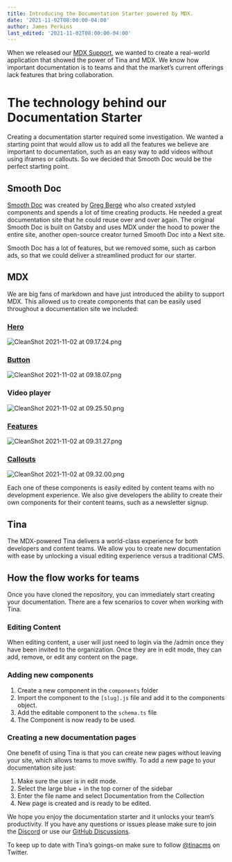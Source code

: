 ```yaml
---
title: Introducing the Documentation Starter powered by MDX.
date: '2021-11-02T08:00:00-04:00'
author: James Perkins
last_edited: '2021-11-02T08:00:00-04:00'
---
```


When we released our [MDX Support](/docs/mdx/), we wanted to create a real-world application that showed the power of Tina and MDX. We know how important documentation is to teams and that the market’s current offerings lack features that bring collaboration.

<WebmEmbed embedSrc="/img/blog/mdx-powered-docs/Docs_Starter_Example.webm"/>

# The technology behind our Documentation Starter

Creating a documentation starter required some investigation. We wanted a starting point that would allow us to add all the features we believe are important to documentation, such as an easy way to add videos without using iframes or callouts. So we decided that Smooth Doc would be the perfect starting point.

## Smooth Doc

[Smooth Doc](https://smooth-doc.com/) was created by [Greg Bergé](https://twitter.com/neoziro) who also created xstyled components and spends a lot of time creating products. He needed a great documentation site that he could reuse over and over again. The original Smooth Doc is built on Gatsby and uses MDX under the hood to power the entire site, another open-source creator turned Smooth Doc into a Next site.

Smooth Doc has a lot of features, but we removed some, such as carbon ads, so that we could deliver a streamlined product for our starter.

## MDX

We are big fans of markdown and have just introduced the ability to support MDX. This allowed us to create components that can be easily used throughout a documentation site we included:

### [Hero](https://github.com/tinacms/tina-docs-starter/blob/main/blocks/hero-block.js)

![CleanShot 2021-11-02 at 09.17.24.png](https://res.craft.do/user/full/c67cad1b-6dc6-4909-0f8e-19d468ba9fd4/doc/F38A8651-6C07-422F-A3E4-DBB7464B4570/0509A88A-23B1-4B6C-AD87-3A0592EAB965_2/CleanShot%202021-11-02%20at%2009.17.24.png)

### [Button](https://github.com/tinacms/tina-docs-starter/blob/main/components/Button.js)

![CleanShot 2021-11-02 at 09.18.07.png](https://res.craft.do/user/full/c67cad1b-6dc6-4909-0f8e-19d468ba9fd4/doc/F38A8651-6C07-422F-A3E4-DBB7464B4570/6E8FBA41-E9EF-4E94-8A8B-0B659D9054F4_2/CleanShot%202021-11-02%20at%2009.18.07.png)

### Video player

![CleanShot 2021-11-02 at 09.25.50.png](https://res.craft.do/user/full/c67cad1b-6dc6-4909-0f8e-19d468ba9fd4/doc/F38A8651-6C07-422F-A3E4-DBB7464B4570/5370BD6C-2B6A-4915-9D31-AF1E21A67B93_2/CleanShot%202021-11-02%20at%2009.25.50.png)

### [Features](https://github.com/tinacms/tina-docs-starter/blob/5c2448a63dea0b178eaf6b6c17ec10417c3fda78/blocks/features-block.js#L10)

![CleanShot 2021-11-02 at 09.31.27.png](https://res.craft.do/user/full/c67cad1b-6dc6-4909-0f8e-19d468ba9fd4/doc/F38A8651-6C07-422F-A3E4-DBB7464B4570/A48D9265-24B7-4096-B0CA-E35573D99338_2/CleanShot%202021-11-02%20at%2009.31.27.png)

### [Callouts](https://github.com/tinacms/tina-docs-starter/blob/5c2448a63dea0b178eaf6b6c17ec10417c3fda78/blocks/callout-block.js)

![CleanShot 2021-11-02 at 09.32.00.png](https://res.craft.do/user/full/c67cad1b-6dc6-4909-0f8e-19d468ba9fd4/doc/F38A8651-6C07-422F-A3E4-DBB7464B4570/06AE2D56-FB1D-49BA-A5E2-74C98022B81E_2/CleanShot%202021-11-02%20at%2009.32.00.png)

Each one of these components is easily edited by content teams with no development experience. We also give developers the ability to create their own components for their content teams, such as a newsletter signup.

## Tina

The MDX-powered Tina delivers a world-class experience for both developers and content teams. We allow you to create new documentation with ease by unlocking a visual editing experience versus a traditional CMS.

## How the flow works for teams

Once you have cloned the repository, you can immediately start creating your documentation. There are a few scenarios to cover when working with Tina.

### Editing Content

When editing content, a user will just need to login via the /admin once they have been invited to the organization. Once they are in edit mode, they can add, remove, or edit any content on the page.

### Adding new components

1. Create a new component in the `components` folder
2. Import the component to the `[slug].js` file and add it to the components object.
3. Add the editable component to the `schema.ts` file
4. The Component is now ready to be used.

### Creating a new documentation pages

One benefit of using Tina is that you can create new pages without leaving your site, which allows teams to move swiftly. To add a new page to your documentation site just:

1. Make sure the user is in edit mode.
2. Select the large blue + in the top corner of the sidebar
3. Enter the file name and select Documentation from the Collection
4. New page is created and is ready to be edited.

We hope you enjoy the documentation starter and it unlocks your team’s productivity. If you have any questions or issues please make sure to join the [Discord](https://discord.gg/njvZZYHj2Q) or use our [GitHub Discussions](https://github.com/tinacms/tinacms/discussions).

To keep up to date with Tina’s goings-on make sure to follow [@tinacms](https://twitter.com/tinacms) on Twitter.
